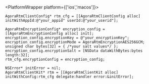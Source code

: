 <PlatformWrapper platform={['ios','macos']}>
    
```objc
AgoraRtmClientConfig* rtm_cfg = [[AgoraRtmClientConfig alloc] initWithAppId:@"your_appid" userId:@"your_userid"];

AgoraRtmEncryptionConfig* encryption_config = [[AgoraRtmEncryptionConfig alloc] init];
encryption_config.encryptionKey = @"your_encryptionKey";
encryption_config.encryptionMode = AgoraRtmEncryptionAES256GCM;
unsigned char bytes[32] = { /*your salt values*/ };
encryption_config.encryptionSalt = [NSData dataWithBytes:bytes length:32];
rtm_cfg.encryptionConfig = encryption_config;

NSError* initError = nil;
AgoraRtmClientKit* rtm = [[AgoraRtmClientKit alloc] initWithConfig:rtm_cfg delegate:handler error:&initError];
```

</PlatformWrapper>